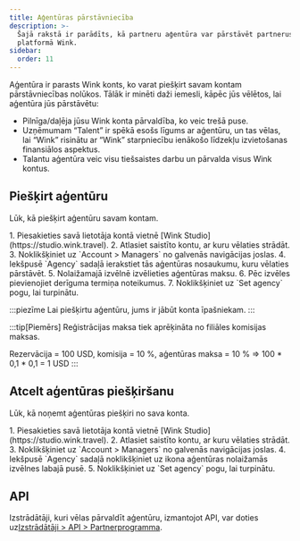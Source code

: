 ```yaml
---
title: Aģentūras pārstāvniecība
description: >-
  Šajā rakstā ir parādīts, kā partneru aģentūra var pārstāvēt partnerus
  platformā Wink.
sidebar:
  order: 11
---
```


Aģentūra ir parasts Wink konts, ko varat piešķirt savam kontam pārstāvniecības nolūkos. Tālāk ir minēti daži iemesli, kāpēc jūs vēlētos, lai aģentūra jūs pārstāvētu:

* Pilnīga/daļēja jūsu Wink konta pārvaldība, ko veic trešā puse.
* Uzņēmumam “Talent” ir spēkā esošs līgums ar aģentūru, un tas vēlas, lai “Wink” risinātu ar “Wink” starpniecību ienākošo līdzekļu izvietošanas finansiālos aspektus.
* Talantu aģentūra veic visu tiešsaistes darbu un pārvalda visus Wink kontus.

## Piešķirt aģentūru

Lūk, kā piešķirt aģentūru savam kontam.

<Steps>
  1. Piesakieties savā lietotāja kontā vietnē [Wink Studio](https://studio.wink.travel).
  2. Atlasiet saistīto kontu, ar kuru vēlaties strādāt.
  3. Noklikšķiniet uz `Account > Managers` no galvenās navigācijas joslas.
  4. Iekšpusē `Agency` sadaļā ierakstiet tās aģentūras nosaukumu, kuru vēlaties pārstāvēt.
  5. Nolaižamajā izvēlnē izvēlieties aģentūras maksu.
  6. Pēc izvēles pievienojiet derīguma termiņa noteikumus.
  7. Noklikšķiniet uz `Set agency` pogu, lai turpinātu.
</Steps>


:::piezīme
Lai piešķirtu aģentūru, jums ir jābūt konta īpašniekam.
:::

:::tip\[Piemērs]
Reģistrācijas maksa tiek aprēķināta no filiāles komisijas maksas.

Rezervācija = 100 USD, komisija = 10 %, aģentūras maksa = 10 % => 100 \* 0,1 \* 0,1 = 1 USD
:::

## Atcelt aģentūras piešķiršanu

Lūk, kā noņemt aģentūras piešķiri no sava konta.

<Steps>
  1. Piesakieties savā lietotāja kontā vietnē [Wink Studio](https://studio.wink.travel).
  2. Atlasiet saistīto kontu, ar kuru vēlaties strādāt.
  3. Noklikšķiniet uz `Account > Managers` no galvenās navigācijas joslas.
  4. Iekšpusē `Agency` sadaļā noklikšķiniet uz <Badge text="x" variant="danger" size="small" /> ikona aģentūras nolaižamās izvēlnes labajā pusē.
  5. Noklikšķiniet uz `Set agency` pogu, lai turpinātu.
</Steps>


## API

Izstrādātāji, kuri vēlas pārvaldīt aģentūru, izmantojot API, var doties uz[Izstrādātāji > API > Partnerprogramma](/developers/apis/#affiliate-api).

